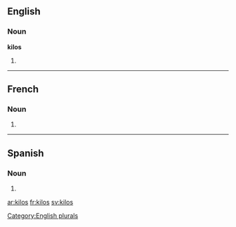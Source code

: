==English==

===Noun===
'''kilos'''

# {{plural of|[[kilo]]}}

[[Category:English plurals]]

----

==French==

===Noun===
{{infl|fr|noun}}

# {{plural of|[[kilo#French|kilo]]|lang=French}}

----
==Spanish==

===Noun===
{{infl|es|noun form|g=m|g2=p}}

# {{plural of|nocat=1|[[kilo#Spanish|kilo]]|lang=es}}

[[ar:kilos]]
[[fr:kilos]]
[[sv:kilos]]